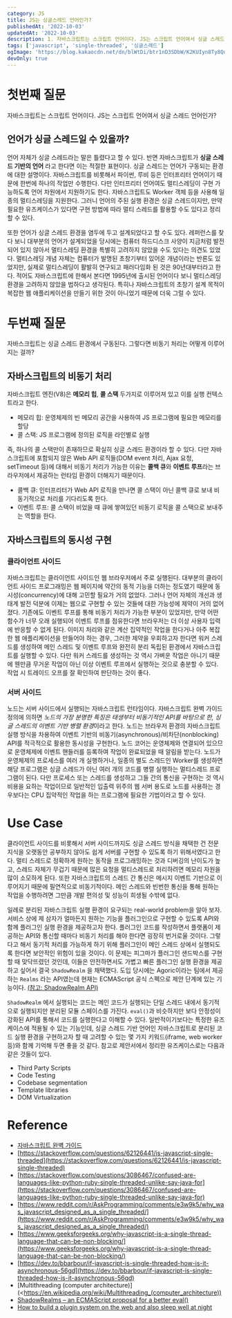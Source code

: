 ```yaml
---
category: JS
title: JS는 싱글스레드 언어인가?
publishedAt: '2022-10-03'
updatedAt: '2022-10-03'
description: 1. 자바스크립트는 스크립트 언어이다. JS는 스크립트 언어여서 싱글 스레드 언어인가? 2. 자바스크립트는 싱글 스레드 환경에서 구동된다. 그렇다면 비동기 처리는 어떻게 이루어지는 걸까?
tags: ['javascript', 'single-threaded', '싱글스레드']
ogImage: 'https://blog.kakaocdn.net/dn/blWtDi/btr1nD3SDbW/K2KUIyn8Ty8QumnkgrCkh0/img.png'
devOnly: true
---
```


# 첫번째 질문

자바스크립트는 스크립트 언어이다. JS는 스크립트 언어여서 싱글 스레드 언어인가?

## 언어가 싱글 스레드일 수 있을까?

언어 자체가 싱글 스레드라는 말은 틀렸다고 할 수 있다. 반면 자바스크립트가 **싱글 스레드 기반의 언어** 라고 한다면 이는 적절한 표현이다. 싱글 스레드는 언어가 구동되는 환경에 대한 설명이다. 자바스크립트를 비롯해서 파이썬, 루비 등은 인터프리터 언어이기 때문에 한번에 하나의 작업만 수행한다. 다만 인터프리터 언어여도 멀티스레딩이 구현 가능하도록 언어 차원에서 지원하기도 한다. 자바스크립트도 Worker 객체 등을 사용해 일종의 멀티스레딩을 지원한다. 그러니 언어의 주된 실행 환경은 싱글 스레드이지만, 만약 필요한 유즈케이스가 있다면 구현 방법에 따라 멀티 스레드를 활용할 수도 있다고 정리할 수 있다.

또한 언어가 싱글 스레드 환경을 염두에 두고 설계되었다고 할 수도 있다. 레퍼런스를 찾다 보니 대부분의 언어가 설계되었을 당시에는 컴퓨터 하드디스크 사양이 지금처럼 발전되어 있지 않아서 멀티스레딩 환경을 특별히 고려하지 않았을 수도 있다는 의견도 있었다. 멀티스레딩 개념 자체는 컴퓨터가 발명된 초창기부터 있어온 개념이라는 반론도 있었지만, 실제로 멀티스레딩이 활발히 연구되고 패러다임화 된 것은 90년대부터라고 한다. 적어도 자바스크립트에 한해서 본다면 1995년에 출시된 언어이다 보니 멀티스레딩 환경을 고려하지 않았을 법하다고 생각된다. 특히나 자바스크립트의 초창기 설계 목적이 복잡한 웹 애플리케이션을 만들기 위한 것이 아니었기 때문에 더욱 그럴 수 있다.

# 두번째 질문

자바스크립트는 싱글 스레드 환경에서 구동된다. 그렇다면 비동기 처리는 어떻게 이루어지는 걸까?

## 자바스크립트의 비동기 처리

자바스크립트 엔진(V8)은 **메모리 힙**, **콜 스택** 두가지로 이루어져 있고 이를 실행 컨텍스트라고 한다.

- 메모리 힙: 운영체제의 빈 메모리 공간을 사용하여 JS 프로그램에 필요한 메모리를 할당
- 콜 스택: JS 프로그램에 정의된 로직을 라인별로 실행

즉, 하나의 콜 스택만이 존재하므로 확실히 싱글 스레드 환경이라 할 수 있다. 다만 자바스크립트에 포함되지 않은 Web API 로직들(DOM event 처리, Ajax 요청, setTimeout 등)에 대해서 비동기 처리가 가능한 이유는 **콜백 큐**와 **이벤트 루프**라는 브라우저에서 제공하는 런타임 환경이 더해지기 때문이다.

- 콜백 큐: 인터프리터가 Web API 로직을 만나면 콜 스택이 아닌 콜백 큐로 보내 비동기적으로 처리를 기다리도록 한다.
- 이벤트 루프: 콜 스택이 비었을 때 큐에 쌓여있던 비동기 로직을 콜 스택으로 보내주는 역할을 한다.

## 자바스크립트의 동시성 구현

### 클라이언트 사이드

자바스크립트는 클라이언트 사이드인 웹 브라우저에서 주로 실행된다. 대부분의 클라이언트 사이드 프로그래밍은 웹 페이지에 약간의 동적 기능을 더하는 정도였기 때문에 동시성(concurrency)에 대해 고민할 필요가 거의 없었다. 그러나 언어 자체의 개선과 생태계 발전 덕분에 이제는 웹으로 구현할 수 있는 것들에 대한 가능성에 제약이 거의 없어졌다. 기존에도 이벤트 루프를 통해 비동기 처리가 가능한 부분이 있었지만, 만약 어떤 함수가 너무 오래 실행되어 이벤트 루프를 점유한다면 브라우저는 더 이상 사용자 입력에 반응할 수 없게 된다. 이미지 처리와 같은 계산 집약적인 작업을 한다거나 아주 복잡한 웹 애플리케이션을 만들어야 하는 경우, 그러한 제약을 우회하고자 한다면 워커 스레드를 생성하여 메인 스레드 및 이벤트 루프와 완전히 분리 독립된 환경에서 자바스크립트를 실행할 수 있다. 다만 워커 스레드를 생성하는 것 역시 가벼운 작업은 아니기 때문에 웬만큼 무거운 작업이 아닌 이상 이벤트 루프에서 실행하는 것으로 충분할 수 있다. 작업 시 트레이드 오프를 잘 확인하여 판단하는 것이 좋다.

### 서버 사이드

노드는 서버 사이드에서 실행되는 자바스크립트 런타임이다. 자바스크립트 완벽 가이드 정의에 의하면 *노드의 가장 분명한 특징은 태생부터 비동기적인 API를 바탕으로 한, 싱글 스레드의 이벤트 기반 병렬 환경*이라고 한다. 노드는 브라우저 환경의 자바스크립트 실행 방식을 차용하여 이벤트 기반의 비동기(asynchronous)/비차단(nonblocking) API를 적극적으로 활용한 동시성을 구현한다. 노드 코어는 운영체제와 연결되어 있으므로 운영체제에 이벤트 핸들러를 등록하여 작업이 완료되었을 때 알림을 받는다. 노드가 운영체제의 프로세스를 여러 개 실행하거나, 일종의 별도 스레드인 Worker를 생성하면 해당 프로그램은 싱글 스레드가 아닌 여러 개의 코드를 병렬 실행하는 멀티스레드 프로그램이 된다. 다만 프로세스 또는 스레드를 생성하고 그들 간의 통신을 구현하는 것 역시 비용을 요하는 작업이므로 일반적인 입출력 위주의 웹 서버 용도로 노드를 사용하는 경우보다는 CPU 집약적인 작업을 하는 프로그램에 필요한 기법이라고 할 수 있다.

# Use Case

클라이언트 사이드를 비롯해서 서버 사이드까지도 싱글 스레드 방식을 채택한 건 전문 지식을 오랫동안 공부하지 않아도 쉽게 서버를 구현할 수 있도록 하기 위해서였다고 한다. 멀티 스레드로 정확하게 원하는 동작을 프로그래밍하는 것과 디버깅의 난이도가 높고, 스레드 자체가 무겁기 때문에 많은 요청을 멀티스레드로 처리하려면 메모리 자원을 많이 소모하게 된다. 또한 자바스크립트의 스레드 간 통신은 메시지 이벤트 기반으로 이루어지기 때문에 필연적으로 비동기적이다. 메인 스레드와 빈번한 통신을 통해 원하는 작업을 수행하려면 그만큼 개발 편의성 및 성능이 희생될 수밖에 없다.

일례로 분리된 자바스크립트 실행 환경이 요구되는 real-world problem을 알아 보자. 서비스 상에 제 삼자가 얼마든지 원하는 기능을 플러그인으로 구현할 수 있도록 API와 함께 플러그인 실행 환경을 제공하고자 한다. 플러그인 코드를 작성하면서 플랫폼이 제공하는 API와 통신할 때마다 비동기 처리를 해야 한다면 굉장히 번거로울 것이다. 그렇다고 해서 동기적 처리를 가능하게 하기 위해 플러그인이 메인 스레드 상에서 실행되도록 한다면 보안적인 위험이 있을 것이다. 이 문제는 피그마가 플러그인 샌드박스를 구현할 때 맞닥뜨렸던 것인데, 이들은 안전하면서도 가볍고 빠른 플러그인 실행 환경을 제공하고 싶어서 결국 `ShadowRealm` 을 채택했다. 도입 당시에는 Agoric이라는 팀에서 제공하는 `Realms` 라는 API였는데 현재는 ECMAScript 공식 스펙으로 제안 단계에 있는 기능이다. [(참고: ShadowRealm API)](https://tc39.es/proposal-shadowrealm/)

`ShadowRealm` 에서 실행되는 코드는 메인 코드가 실행되는 단일 스레드 내에서 동기적으로 실행되지만 분리된 모듈 스페이스를 가진다. `eval()`과 비슷하지만 보다 안정성이 강화된 API를 통해서 코드를 실행한다고 이해할 수 있다. 일반적이기보다는 특정한 유즈케이스에 적용될 수 있는 기능인데, 싱글 스레드 기반 언어인 자바스크립트로 분리된 코드 실행 환경을 구현하고자 할 때 고려할 수 있는 몇 가지 키워드(iframe, web worker 등)와 함께 기억해 두면 좋을 것 같다. 참고로 제안서에서 정리한 유즈케이스로는 다음과 같은 것들이 있다.

- Third Party Scripts
- Code Testing
- Codebase segmentation
- Template libraries
- DOM Virtualization

# Reference

- [자바스크립트 완벽 가이드](https://product.kyobobook.co.kr/detail/S000001033131)
- [https://stackoverflow.com/questions/62126441/is-javascript-single-threaded](https://stackoverflow.com/questions/62126441/is-javascript-single-threaded)
- [https://stackoverflow.com/questions/3086467/confused-are-languages-like-python-ruby-single-threaded-unlike-say-java-for](https://stackoverflow.com/questions/3086467/confused-are-languages-like-python-ruby-single-threaded-unlike-say-java-for)
- [https://www.reddit.com/r/AskProgramming/comments/e3w9k5/why_was_javascript_designed_as_a_single_threaded/](https://www.reddit.com/r/AskProgramming/comments/e3w9k5/why_was_javascript_designed_as_a_single_threaded/)
- [https://www.geeksforgeeks.org/why-javascript-is-a-single-thread-language-that-can-be-non-blocking/](https://www.geeksforgeeks.org/why-javascript-is-a-single-thread-language-that-can-be-non-blocking/)
- [https://dev.to/bbarbour/if-javascript-is-single-threaded-how-is-it-asynchronous-56gd](https://dev.to/bbarbour/if-javascript-is-single-threaded-how-is-it-asynchronous-56gd)
- [Multithreading (computer architecture)](<https://en.wikipedia.org/wiki/Multithreading_(computer_architecture))
- [ShadowRealms – an ECMAScript proposal for a better eval()](https://2ality.com/2022/04/shadow-realms.html)
- [How to build a plugin system on the web and also sleep well at night](https://www.figma.com/blog/how-we-built-the-figma-plugin-system/)
